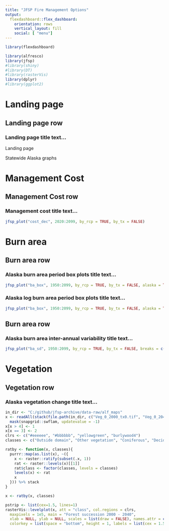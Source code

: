 ```yaml
---
title: "JFSP Fire Management Options"
output: 
  flexdashboard::flex_dashboard:
    orientation: rows
    vertical_layout: fill
    social: [ "menu"]
---
```


```r
library(flexdashboard)
```

```r
library(alfresco)
library(jfsp)
#library(shiny)
#library(DT)
#library(rasterVis)
library(dplyr)
#library(ggplot2)
```

Landing page {data-icon="fa-info-circle"}
=========================================

Landing page row {data-height=80}
-----------------------------------------

### Landing page title text... 

Landing page

Statewide Alaska graphs

Management Cost {data-icon="fa-dollar"}
=========================================

Management Cost row {data-height=80}
-----------------------------------------

### Management cost title text... 

```r
jfsp_plot("cost_dec", 2020:2099, by_rcp = TRUE, by_tx = FALSE)
```

Burn area {data-icon="glyphicon-fire"}
=========================================

Burn area row {data-height=80}
-----------------------------------------

### Alaska burn area period box plots title text... 

```r
jfsp_plot("ba_box", 1950:2099, by_rcp = TRUE, by_tx = FALSE, alaska = TRUE)
```

### Alaska log burn area period box plots title text... 

```r
jfsp_plot("ba_box", 1950:2099, by_rcp = TRUE, by_tx = FALSE, alaska = TRUE, log = TRUE)
```

Burn area row {data-height=100}
-----------------------------------------

### Alaska burn area inter-annual variability title text... 

```r
jfsp_plot("ba_sd", 1950:2099, by_rcp = TRUE, by_tx = FALSE, breaks = c(seq(1950, 2090, by = 10), 2099), alaska = TRUE, n = 30, continuous = TRUE)
```

Vegetation {data-icon="glyphicon-tree-conifer"}
=========================================

Vegetation row {data-height=80}
-----------------------------------------

### Alaska vegetation change title text... 

```r
in_dir <- "C:/github/jfsp-archive/data-raw/alf_maps"
x <- readAll(stack(file.path(in_dir, c("Veg_0_2000_tx0.tif", "Veg_0_2040_tx0.tif")))) %>%
  mask(snapgrid::swflam, updatevalue = -1)
x[x > 4] <- 1
x[x == 3] <- 2
clrs <- c("#eeeeee", "#bbbbbb", "yellowgreen", "burlywood4")
classes <- c("Outside domain", "Other vegetation", "Coniferous", "Deciduous")

ratby <- function(x, classes){
  purrr::map(as.list(x), ~({
    x <- raster::ratify(subset(.x, 1))
    rat <- raster::levels(x)[[1]]
    rat$class <- factor(classes, levels = classes)
    levels(x) <- rat
    x
  })) %>% stack
}

x <- ratby(x, classes)

pstrip <- list(cex=1.5, lines=1)
rasterVis::levelplot(x, att = "class", col.regions = clrs,
  maxpixels = 1e5, main = "Forest succession 2000 - 2040",
  xlab = NULL, ylab = NULL, scales = list(draw = FALSE), names.attr = c("2000", "2040"), par.strip.text = pstrip,
  colorkey = list(space = "bottom", height = 1, labels = list(cex = 1.5)))
```

